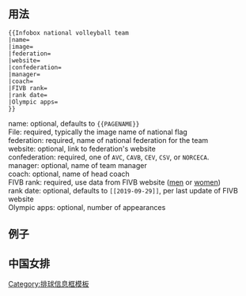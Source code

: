{{Documentation subpage}}
==用法==
<pre>
{{Infobox national volleyball team
|name=
|image=
|federation=
|website=
|confederation=
|manager=
|coach=
|FIVB rank=
|rank date=
|Olympic apps=
}}
</pre>
;name: optional, defaults to <code><nowiki>{{PAGENAME}}</nowiki></code>
;File: required, typically the image name of national flag
;federation: required, name of national federation for the team
;website: optional, link to federation's website
;confederation: required, one of <code>AVC</code>, <code>CAVB</code>, <code>CEV</code>, <code>CSV</code>, or <code>NORCECA</code>.
;manager: optional, name of team manager
;coach: optional, name of head coach
;FIVB rank: required, use data from FIVB website ([http://www.fivb.org/EN/Volleyball/Rankings/Rank_men_2007_12.asp men] or [http://www.fivb.org/en/volleyball/VB_Ranking_W_2019-09.asp women])
;rank date: optional, defaults to <code><nowiki>[[2019-09-29]]</nowiki></code>, per last update of FIVB website
;Olympic apps: optional, number of appearances
<includeonly>
[[Category:排球信息框模板]]</includeonly>

== 例子 ==
== 中国女排 ==
{{Infobox national volleyball team
|name=中国国家女子排球队
|image=Flag of the People's Republic of China.svg
|federation=中国排球协会
|website=[http://www.volleyball.org.cn/ 中国排球协会]
|confederation=亚排联
|manager=
|coach=[[蔡斌]]
|FIVB rank=5
|rank date=[[2008年]][[8月25日]]
|Olympic apps=7
|Olympic first=2
|Olympic best=冠军（2次：[[1984年夏季奥林匹克运动会|1984年]]、[[2004年夏季奥林匹克运动会|2004年]]）
|World Champs apps=11
|World Champs best=冠军（[[1982年世界女子排球锦标赛|1982年]]、[[1986年世界女子排球锦标赛|1986年]]）
|World Champs first=2
}}